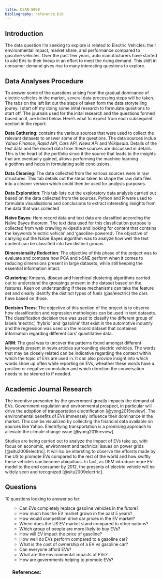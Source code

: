 ```yaml
---
title: DSAN-5000
bibliography: reference.bib
---
```


<!-- See the following link for more information about the author: [about me](../../index.html) -->

## Introduction

The data question I'm seeking to explore is related to Electric Vehicles: their environmental impact, market share, and performance compared to gasoline vehicles. Over the past few years, auto manufacturers have started to add EVs to their lineup in an effort to meet the rising demand. This shift in consumer demand gives rise to many interesting questions to explore.

## Data Analyses Procedure

To answer some of the questions arising from the gradual dominance of electric vehicles in the market, several data processing steps will be taken. The tabs on the left list out the steps of taken form the data storytelling jourey. I start off my doing some inital research to formulate questions to start off. The journals used for the inital research and the questions formed based on it, are listed below. Here's what to expect from each subsequent section in the report:

**Data Gathering**: contains the various sources that were used to collect the relevant datasets to answer some of the questions. The data sources inclue *Yahoo Finance*, *Rapid API*, *Cars API*, *News API* and *Wikipedia*. Details of the text data and the record data from these sources are discussed in details. This is the heart of the portfolio since it the source that leads to the insights that are eventually gained, allows performing the machine learning algoithms and helps in formulating solid conclusions.

**Data Cleaning**: The data collected from the various sources were in raw structures. This tab details out the steps taken to shape the raw data files into a cleaner version which could then be used for analysis purposes. 

**Data Exploration**: This tab lists out the exploratory data analysis carried out based on the data collected from the sources. Python and R were used to formulate visualisations and conclusions to extract interesting insights from the data that was collected

**Naïve Bayes**: Here record data and text data are classified according the Naïve Bayes theorem. The text data used for this classfication purpose is collected from web crawling wikipedia and looking for content that contains the keywords 'electric vehicle' and 'gasoline-powered'. The objective of carrying out the Naïve Bayes algorithm was to analyze how well the text content can be classified into two distinct groups. 

**Dimensionality Reduction**: The objective of this phase of the project was to evaluate and compare how PCA and t-SNE perform when it comes to reducing dimensions present in large datasets, while still keeping the essential information intact. 

**Clustering**: Kmeans, dbscan and hierchical clustering algorithms carried out to understand the groupings present in the dataset based on the features. Keen on understanding if these mechanisms can take the feature set and clearly identify the distinct types of fuels (gas/electric) the cars have based on those.

**Decision Trees**: The objective of this section of the project is to observe how classification and regression methologies can be used in text datasets. The classification decision tree was used to classify the different group of labels 'electric', 'hybrid' and 'gasoline' that exist in the automotive industry and the regression was used on the record dataset that contained information regarding different cars' quantitative data. 

**ARM**: The goal was to uncover the patterns found amongst different keywords present in news articles surrounding electric vehicles. The words that may be closely related can be indicative regarding the context within which the topic of EVs are used in. It can also provide insight into which words show up often while reporting on EVs, wheather these words have a positive or negative connotation and which direction the conversation needs to be steered to if needed.

## Academic Journal Research

The incentive presented by the government greatly impacts the demand of EVs. Government regulation and environmental prospect, in particular will drive the adoption of transportation electrification [@yong2015review]. The environmental benefits of EVs immensely influence their dominance in the market. This can be visualized by collecting the financial data available on sources like Yahoo. Electrifying transportation is a promising approach to alleviate the climate change issue [@yong2015review].

Studies are being carried out to analyze the impact of EVs take up, with focus on economic, environment and technical issues on power grids [@situ2009electric]. It will lso be intersting to observe the efforsts made by the US to promote EVs compared to the rest of the world and how swiftly these vehicles can become ubiquitous. In fact, as OEM introduce more EV model to the end consumer by 2012, the presents of electric vehicle will be widely seen and recognized [@situ2009electric].

## Questions

10 questions looking to answer so far: <ol>
* Can EVs completely replace gasoline vehicles in the future?
* How much has the EV market grown in the past 5 years?
* How would competition drive car prices in the EV market?
* Where does the US EV market stand compared to other nations?
* Which group of people are more likely to buy EVs?
* How will EV impact the price of gasoline?
* How well do EVs perform compared to a gasoline car?
* What is the cost of ownership of a EV vs gasoline car?
* Can everyone afford EVs?
* What are the environmental impacts of EVs?
* How are governments helping to promote EVs?



### References: